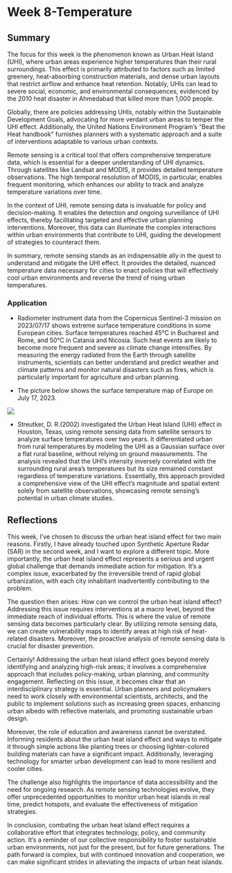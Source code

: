 # Week 8-Temperature

## Summary

The focus for this week is the phenomenon known as Urban Heat Island (UHI), where urban areas experience higher temperatures than their rural surroundings. This effect is primarily attributed to factors such as limited greenery, heat-absorbing construction materials, and dense urban layouts that restrict airflow and enhance heat retention. Notably, UHIs can lead to severe social, economic, and environmental consequences, evidenced by the 2010 heat disaster in Ahmedabad that killed more than 1,000 people.

Globally, there are policies addressing UHIs, notably within the Sustainable Development Goals, advocating for more verdant urban areas to temper the UHI effect. Additionally, the United Nations Environment Program's "Beat the Heat handbook" furnishes planners with a systematic approach and a suite of interventions adaptable to various urban contexts.

Remote sensing is a critical tool that offers comprehensive temperature data, which is essential for a deeper understanding of UHI dynamics. Through satellites like Landsat and MODIS, it provides detailed temperature observations. The high temporal resolution of MODIS, in particular, enables frequent monitoring, which enhances our ability to track and analyze temperature variations over time.

In the context of UHI, remote sensing data is invaluable for policy and decision-making. It enables the detection and ongoing surveillance of UHI effects, thereby facilitating targeted and effective urban planning interventions. Moreover, this data can illuminate the complex interactions within urban environments that contribute to UHI, guiding the development of strategies to counteract them.

In summary, remote sensing stands as an indispensable ally in the quest to understand and mitigate the UHI effect. It provides the detailed, nuanced temperature data necessary for cities to enact policies that will effectively cool urban environments and reverse the trend of rising urban temperatures.

### Application

-   Radiometer instrument data from the Copernicus Sentinel-3 mission on 2023/07/17 shows extreme surface temperature conditions in some European cities. Surface temperatures reached 45°C in Bucharest and Rome, and 50°C in Catania and Nicosia. Such heat events are likely to become more frequent and severe as climate change intensifies. By measuring the energy radiated from the Earth through satellite instruments, scientists can better understand and predict weather and climate patterns and monitor natural disasters such as fires, which is particularly important for agriculture and urban planning.

-   The picture below shows the surface temperature map of Europe on July 17, 2023.

![](images/5.jpg){fig-align="center"}

-   Streutker, D. R.(2002) investigated the Urban Heat Island (UHI) effect in Houston, Texas, using remote sensing data from satellite sensors to analyze surface temperatures over two years. It differentiated urban from rural temperatures by modeling the UHI as a Gaussian surface over a flat rural baseline, without relying on ground measurements. The analysis revealed that the UHI's intensity inversely correlated with the surrounding rural area's temperatures but its size remained constant regardless of temperature variations. Essentially, this approach provided a comprehensive view of the UHI effect's magnitude and spatial extent solely from satellite observations, showcasing remote sensing's potential in urban climate studies.

## Reflections

This week, I've chosen to discuss the urban heat island effect for two main reasons. Firstly, I have already touched upon Synthetic Aperture Radar (SAR) in the second week, and I want to explore a different topic. More importantly, the urban heat island effect represents a serious and urgent global challenge that demands immediate action for mitigation. It's a complex issue, exacerbated by the irreversible trend of rapid global urbanization, with each city inhabitant inadvertently contributing to the problem.

The question then arises: How can we control the urban heat island effect? Addressing this issue requires interventions at a macro level, beyond the immediate reach of individual efforts. This is where the value of remote sensing data becomes particularly clear. By utilizing remote sensing data, we can create vulnerability maps to identify areas at high risk of heat-related disasters. Moreover, the proactive analysis of remote sensing data is crucial for disaster prevention.

Certainly! Addressing the urban heat island effect goes beyond merely identifying and analyzing high-risk areas; it involves a comprehensive approach that includes policy-making, urban planning, and community engagement. Reflecting on this issue, it becomes clear that an interdisciplinary strategy is essential. Urban planners and policymakers need to work closely with environmental scientists, architects, and the public to implement solutions such as increasing green spaces, enhancing urban albedo with reflective materials, and promoting sustainable urban design.

Moreover, the role of education and awareness cannot be overstated. Informing residents about the urban heat island effect and ways to mitigate it through simple actions like planting trees or choosing lighter-colored building materials can have a significant impact. Additionally, leveraging technology for smarter urban development can lead to more resilient and cooler cities.

The challenge also highlights the importance of data accessibility and the need for ongoing research. As remote sensing technologies evolve, they offer unprecedented opportunities to monitor urban heat islands in real time, predict hotspots, and evaluate the effectiveness of mitigation strategies.

In conclusion, combating the urban heat island effect requires a collaborative effort that integrates technology, policy, and community action. It's a reminder of our collective responsibility to foster sustainable urban environments, not just for the present, but for future generations. The path forward is complex, but with continued innovation and cooperation, we can make significant strides in alleviating the impacts of urban heat islands.
